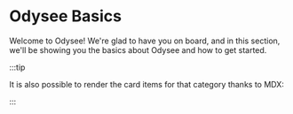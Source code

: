# Odysee Basics

Welcome to Odysee! We're glad to have you on board, and in this section, we'll be showing you the basics about Odysee and how to get started. 

:::tip

It is also possible to render the card items for that category thanks to MDX:

:::

<div class="container" style={{ padding: 0 }}>
  <div class="row">
    <div class="col col--3 margin-bottom--lg">
      <ThumbnailCard
        title="What is Odysee?"
        faIcon="fa-circle-play"
        description="Odysee sounds cool. What is it, though?"
        to={'/category-basics/whatisodysee'}
        thumbnail="https://placehold.co/1200x600"
      />
    </div>
    <div class="col col--3 margin-bottom--lg">
      <ThumbnailCard
        title="Setup"
        description="How to set up your account."
        to={'/category/setting-up-your-account'}
        thumbnail="https://placehold.co/1200x600"
      />
    </div>
    <div class="col col--3 margin-bottom--lg">
      <ThumbnailCard
        title="Logging In"
        description="How do I log in? What if I forgot my password?"
        to={'/category/logging-in'}
        thumbnail="https://placehold.co/1200x600"
      />
    </div>
    <div class="col col--3 margin-bottom--lg">
      <ThumbnailCard
        title="Password Changes"
        description="Changing your password while logged in."
        to={'/category-basics/passwordchanges'}
        thumbnail="https://placehold.co/1200x600"
      />
    </div>
    <div class="col col--3 margin-bottom--lg">
      <ThumbnailCard
        title="Email Changes"
        description="Chaning the email on your Odysee account."
        to={'/category-basics/emailchanges'}
        thumbnail="https://placehold.co/1200x600"
      />
    </div>
    <div class="col col--3 margin-bottom--lg">
      <ThumbnailCard
        title="Add a Bank Account"
        description="Add a bank account to start receiving cash tips."
        to={'/category-basics/bankaccount'}
        thumbnail="https://placehold.co/1200x600"
      />
    </div>
    <div class="col col--3 margin-bottom--lg">
      <ThumbnailCard
        title="Add a Payment Method"
        description="Add a payment method to start sending cash tips."
        to={'/category-basics/paymentmethod'}
        thumbnail="https://placehold.co/1200x600"
      />
    </div>
    <div class="col col--3 margin-bottom--lg">
      <ThumbnailCard
        title="Account Deletion"
        description="Deleting your account :("
        to={'/category-basics/deletingyouraccount'}
        thumbnail="https://placehold.co/1200x600"
      />
    </div>
  </div>
</div>
